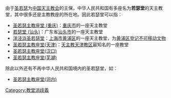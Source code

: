 由于[[圣若瑟|圣若瑟]]为[[中国天主教|中国天主教会]]的主保，中华人民共和国有多座名为'''若瑟堂'''的天主教堂，其中很多还是主教教座的所在地。因此若瑟堂可以指：
* [[若瑟堂_(重庆)|圣若瑟主教座堂 (重庆)]]：[[重庆市|重庆市]]的一座天主教堂
* [[若瑟堂_(汕头)|若瑟堂 (汕头)]]：广东省[[汕头市|汕头市]]的一座天主教堂
* [[洋泾浜圣若瑟堂|洋泾浜圣若瑟堂]]：[[上海市|上海市]][[黄浦区|黄浦区]]的一座天主教堂，为[[黄浦区文物保护单位|黄浦区登记不可移动文物]]
* [[圣若瑟主教座堂_(天津)|圣若瑟主教座堂(天津)]]：[[天主教天津教区|天主教天津教区]]最知名的一座教堂
* [[汉口圣若瑟主教座堂|圣若瑟主教座堂(汉口)]]
* [[芜湖圣若瑟主教座堂|圣若瑟主教座堂(芜湖)]]
除此以外还有不再中华人民共和国境内的圣若瑟堂，如：
* [[圣若瑟主教座堂_(河内)|圣若瑟主教座堂(河内)]]
{{disambig|Cat=三字建築物消歧義}}
[[Category:教堂消歧義|Category:教堂消歧義]]